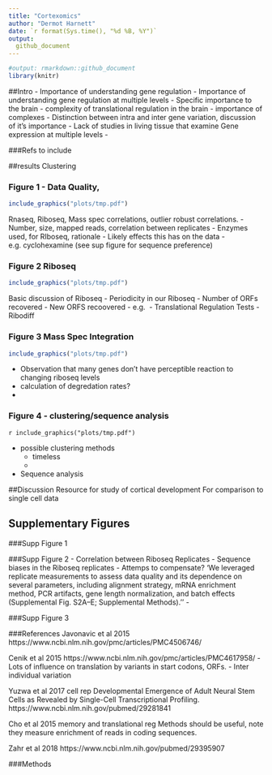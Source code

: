 ```yaml
---
title: "Cortexomics"
author: "Dermot Harnett"
date: `r format(Sys.time(), "%d %B, %Y")`
output:
  github_document
---
```




```r
#output: rmarkdown::github_document
library(knitr)
```



##Intro
- Importance of understanding gene regulation
- Importance of understanding gene regulation at multiple levels
- Specific importance to the brain
	- complexity of translational regulation in the brain
	- importance of complexes
- Distinction between intra and inter gene variation, discussion of it's importance
- Lack of studies in living tissue that examine Gene expression at multiple levels
-  


###Refs to include


##results
Clustering


### Figure 1 - Data Quality, 
```r
include_graphics("plots/tmp.pdf")
```
Rnaseq, Riboseq, Mass spec correlations, outlier robust correlations.
- Number, size, mapped reads, correlation between replicates
- Enzymes used, for RIboseq, rationale
- Likely effects this has on the data - e.g. cyclohexamine (see sup figure for sequence preference)


### Figure 2 Riboseq
```r
include_graphics("plots/tmp.pdf")

```
Basic discussion of Riboseq
- Periodicity in our Riboseq
- Number of ORFs recovered
- New ORFS recoovered - e.g. 
- Translational Regulation Tests - Ribodiff


### Figure 3 Mass Spec Integration
```r
include_graphics("plots/tmp.pdf")

```
 - Observation that many genes don't have perceptible reaction to changing riboseq levels
 - calculation of degredation rates?
 -  

### Figure 4 - clustering/sequence analysis
```r
include_graphics("plots/tmp.pdf")```

- possible clustering methods
	- timeless
	- 

- Sequence analysis

##Discussion
Resource for study of cortical development
For comparison to single cell data



## Supplementary Figures

###Supp Figure 1

###Supp Figure 2
- Correlation between Riboseq Replicates
- Sequence biases in the Riboseq replicates
- Attemps to compensate?
'We leveraged replicate measurements to assess data quality and its dependence on several parameters, including alignment strategy, mRNA enrichment method, PCR artifacts, gene length normalization, and batch effects (Supplemental Fig. S2A–E; Supplemental Methods).''
- 

###Supp Figure 3

###References
Javonavic et al 2015
https://www.ncbi.nlm.nih.gov/pmc/articles/PMC4506746/

Cenik et al 2015
https://www.ncbi.nlm.nih.gov/pmc/articles/PMC4617958/
 - Lots of influence on translation by variants in start codons, ORFs.
 - Inter individual variation

Yuzwa et al 2017 cell rep
Developmental Emergence of Adult Neural Stem Cells as Revealed by Single-Cell Transcriptional Profiling.
https://www.ncbi.nlm.nih.gov/pubmed/29281841


Cho et al 2015
memory and translational reg
Methods should be useful, note they measure enrichment of reads in coding sequences.

Zahr et al 2018
https://www.ncbi.nlm.nih.gov/pubmed/29395907



###Methods

